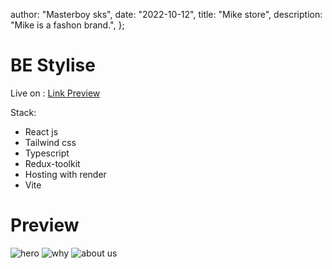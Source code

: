 
  author: "Masterboy sks",
  date: "2022-10-12",
  title: "Mike store",
  description: "Mike is a fashon brand.",
};


# BE Stylise

Live on : <LinkPreview url="https://mike-cc60.onrender.com/"> <a href=" https://mike-cc60.onrender.com/">Link Preview</a> </LinkPreview>

Stack:

- React js
- Tailwind css
- Typescript
- Redux-toolkit
- Hosting with render
- Vite

# Preview

<Image src={one} alt="hero" />
<Image src={two} alt="why" />
<Image src={three} alt="about us" />
